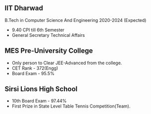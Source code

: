 ## IIT Dharwad
B.Tech in Computer Science And Engineering
2020-2024 (Expected)

* 9.40 CPI till 6th Semester
* General Secretary Technical Affairs

## MES Pre-University College

* Only person to Clear JEE-Advanced from the college.
* CET Rank - 372(Engg)
* Board Exam - 95.5%

## Sirsi Lions High School
* 10th Board Exam - 97.44%
* First Prize in State Level Table Tennis Competition(Team).